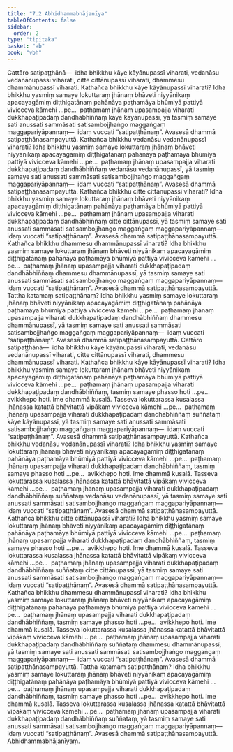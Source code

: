 ```yaml
---
title: "7.2 Abhidhammabhājanīya"
tableOfContents: false
sidebar:
  order: 2
type: "tipitaka"
basket: "ab"
book: "vbh"
---
```



<DynamicBreadcrumb />

<Division number="374" book="vbh">

<Paragraph number="1369" book="vbh">
Cattāro satipaṭṭhānā—  idha bhikkhu kāye kāyānupassī viharati, vedanāsu vedanānupassī viharati, citte cittānupassī viharati, dhammesu dhammānupassī viharati.
</Paragraph>

</Division>
<Division number="375" book="vbh">

<Paragraph number="1370" book="vbh">
Kathañca bhikkhu kāye kāyānupassī viharati? Idha bhikkhu yasmiṃ samaye lokuttaraṃ jhānaṃ bhāveti niyyānikaṃ apacayagāmiṃ diṭṭhigatānaṃ pahānāya paṭhamāya bhūmiyā pattiyā vivicceva kāmehi …pe…  paṭhamaṃ jhānaṃ upasampajja viharati dukkhapaṭipadaṃ dandhābhiññaṃ kāye kāyānupassī, yā tasmiṃ samaye sati anussati sammāsati satisambojjhaṅgo maggaṅgaṃ maggapariyāpannaṃ—  idaṃ vuccati “satipaṭṭhānaṃ”. Avasesā dhammā satipaṭṭhānasampayuttā.
</Paragraph>

</Division>
<Division number="376" book="vbh">

<Paragraph number="1371" book="vbh">
Kathañca bhikkhu vedanāsu vedanānupassī viharati? Idha bhikkhu yasmiṃ samaye lokuttaraṃ jhānaṃ bhāveti niyyānikaṃ apacayagāmiṃ diṭṭhigatānaṃ pahānāya paṭhamāya bhūmiyā pattiyā vivicceva kāmehi …pe…  paṭhamaṃ jhānaṃ upasampajja viharati dukkhapaṭipadaṃ dandhābhiññaṃ vedanāsu vedanānupassī, yā tasmiṃ samaye sati anussati sammāsati satisambojjhaṅgo maggaṅgaṃ maggapariyāpannaṃ—  idaṃ vuccati “satipaṭṭhānaṃ”. Avasesā dhammā satipaṭṭhānasampayuttā.
</Paragraph>

</Division>
<Division number="377" book="vbh">

<Paragraph number="1372" book="vbh">
Kathañca bhikkhu citte cittānupassī viharati? Idha bhikkhu yasmiṃ samaye lokuttaraṃ jhānaṃ bhāveti niyyānikaṃ apacayagāmiṃ diṭṭhigatānaṃ pahānāya paṭhamāya bhūmiyā pattiyā vivicceva kāmehi …pe…  paṭhamaṃ jhānaṃ upasampajja viharati dukkhapaṭipadaṃ dandhābhiññaṃ citte cittānupassī, yā tasmiṃ samaye sati anussati sammāsati satisambojjhaṅgo maggaṅgaṃ maggapariyāpannaṃ—  idaṃ vuccati “satipaṭṭhānaṃ”. Avasesā dhammā satipaṭṭhānasampayuttā.
</Paragraph>

</Division>
<Division number="378" book="vbh">

<Paragraph number="1373" book="vbh">
Kathañca bhikkhu dhammesu dhammānupassī viharati? Idha bhikkhu yasmiṃ samaye lokuttaraṃ jhānaṃ bhāveti niyyānikaṃ apacayagāmiṃ diṭṭhigatānaṃ pahānāya paṭhamāya bhūmiyā pattiyā vivicceva kāmehi …pe…  paṭhamaṃ jhānaṃ upasampajja viharati dukkhapaṭipadaṃ dandhābhiññaṃ dhammesu dhammānupassī, yā tasmiṃ samaye sati anussati sammāsati satisambojjhaṅgo maggaṅgaṃ maggapariyāpannaṃ—  idaṃ vuccati “satipaṭṭhānaṃ”. Avasesā dhammā satipaṭṭhānasampayuttā.
</Paragraph>

</Division>
<Division number="379" book="vbh">

<Paragraph number="1374" book="vbh">
Tattha katamaṃ satipaṭṭhānaṃ? Idha bhikkhu yasmiṃ samaye lokuttaraṃ jhānaṃ bhāveti niyyānikaṃ apacayagāmiṃ diṭṭhigatānaṃ pahānāya paṭhamāya bhūmiyā pattiyā vivicceva kāmehi …pe…  paṭhamaṃ jhānaṃ upasampajja viharati dukkhapaṭipadaṃ dandhābhiññaṃ dhammesu dhammānupassī, yā tasmiṃ samaye sati anussati sammāsati satisambojjhaṅgo maggaṅgaṃ maggapariyāpannaṃ—  idaṃ vuccati “satipaṭṭhānaṃ”. Avasesā dhammā satipaṭṭhānasampayuttā.
</Paragraph>

</Division>
<Division number="380" book="vbh">

<Paragraph number="1375" book="vbh">
Cattāro satipaṭṭhānā—  idha bhikkhu kāye kāyānupassī viharati, vedanāsu vedanānupassī viharati, citte cittānupassī viharati, dhammesu dhammānupassī viharati.
</Paragraph>

</Division>
<Division number="381" book="vbh">

<Paragraph number="1376" book="vbh">
Kathañca bhikkhu kāye kāyānupassī viharati? Idha bhikkhu yasmiṃ samaye lokuttaraṃ jhānaṃ bhāveti niyyānikaṃ apacayagāmiṃ diṭṭhigatānaṃ pahānāya paṭhamāya bhūmiyā pattiyā vivicceva kāmehi …pe…  paṭhamaṃ jhānaṃ upasampajja viharati dukkhapaṭipadaṃ dandhābhiññaṃ, tasmiṃ samaye phasso hoti …pe…  avikkhepo hoti. Ime dhammā kusalā. Tasseva lokuttarassa kusalassa jhānassa katattā bhāvitattā vipākaṃ vivicceva kāmehi …pe…  paṭhamaṃ jhānaṃ upasampajja viharati dukkhapaṭipadaṃ dandhābhiññaṃ suññataṃ kāye kāyānupassī, yā tasmiṃ samaye sati anussati sammāsati satisambojjhaṅgo maggaṅgaṃ maggapariyāpannaṃ—  idaṃ vuccati “satipaṭṭhānaṃ”. Avasesā dhammā satipaṭṭhānasampayuttā.
</Paragraph>

</Division>
<Division number="382" book="vbh">

<Paragraph number="1377" book="vbh">
Kathañca bhikkhu vedanāsu vedanānupassī viharati? Idha bhikkhu yasmiṃ samaye lokuttaraṃ jhānaṃ bhāveti niyyānikaṃ apacayagāmiṃ diṭṭhigatānaṃ pahānāya paṭhamāya bhūmiyā pattiyā vivicceva kāmehi …pe…  paṭhamaṃ jhānaṃ upasampajja viharati dukkhapaṭipadaṃ dandhābhiññaṃ, tasmiṃ samaye phasso hoti …pe…  avikkhepo hoti. Ime dhammā kusalā. Tasseva lokuttarassa kusalassa jhānassa katattā bhāvitattā vipākaṃ vivicceva kāmehi …pe…  paṭhamaṃ jhānaṃ upasampajja viharati dukkhapaṭipadaṃ dandhābhiññaṃ suññataṃ vedanāsu vedanānupassī, yā tasmiṃ samaye sati anussati sammāsati satisambojjhaṅgo maggaṅgaṃ maggapariyāpannaṃ—  idaṃ vuccati “satipaṭṭhānaṃ”. Avasesā dhammā satipaṭṭhānasampayuttā.
</Paragraph>

</Division>
<Division number="383" book="vbh">

<Paragraph number="1378" book="vbh">
Kathañca bhikkhu citte cittānupassī viharati? Idha bhikkhu yasmiṃ samaye lokuttaraṃ jhānaṃ bhāveti niyyānikaṃ apacayagāmiṃ diṭṭhigatānaṃ pahānāya paṭhamāya bhūmiyā pattiyā vivicceva kāmehi …pe…  paṭhamaṃ jhānaṃ upasampajja viharati dukkhapaṭipadaṃ dandhābhiññaṃ, tasmiṃ samaye phasso hoti …pe…  avikkhepo hoti. Ime dhammā kusalā. Tasseva lokuttarassa kusalassa jhānassa katattā bhāvitattā vipākaṃ vivicceva kāmehi …pe…  paṭhamaṃ jhānaṃ upasampajja viharati dukkhapaṭipadaṃ dandhābhiññaṃ suññataṃ citte cittānupassī, yā tasmiṃ samaye sati anussati sammāsati satisambojjhaṅgo maggaṅgaṃ maggapariyāpannaṃ—  idaṃ vuccati “satipaṭṭhānaṃ”. Avasesā dhammā satipaṭṭhānasampayuttā.
</Paragraph>

</Division>
<Division number="384" book="vbh">

<Paragraph number="1379" book="vbh">
Kathañca bhikkhu dhammesu dhammānupassī viharati? Idha bhikkhu yasmiṃ samaye lokuttaraṃ jhānaṃ bhāveti niyyānikaṃ apacayagāmiṃ diṭṭhigatānaṃ pahānāya paṭhamāya bhūmiyā pattiyā vivicceva kāmehi …pe…  paṭhamaṃ jhānaṃ upasampajja viharati dukkhapaṭipadaṃ dandhābhiññaṃ, tasmiṃ samaye phasso hoti …pe…  avikkhepo hoti. Ime dhammā kusalā. Tasseva lokuttarassa kusalassa jhānassa katattā bhāvitattā vipākaṃ vivicceva kāmehi …pe…  paṭhamaṃ jhānaṃ upasampajja viharati dukkhapaṭipadaṃ dandhābhiññaṃ suññataṃ dhammesu dhammānupassī, yā tasmiṃ samaye sati anussati sammāsati satisambojjhaṅgo maggaṅgaṃ maggapariyāpannaṃ—  idaṃ vuccati “satipaṭṭhānaṃ”. Avasesā dhammā satipaṭṭhānasampayuttā.
</Paragraph>

</Division>
<Division number="385" book="vbh">

<Paragraph number="1380" book="vbh">
Tattha katamaṃ satipaṭṭhānaṃ? Idha bhikkhu yasmiṃ samaye lokuttaraṃ jhānaṃ bhāveti niyyānikaṃ apacayagāmiṃ diṭṭhigatānaṃ pahānāya paṭhamāya bhūmiyā pattiyā vivicceva kāmehi …pe…  paṭhamaṃ jhānaṃ upasampajja viharati dukkhapaṭipadaṃ dandhābhiññaṃ, tasmiṃ samaye phasso hoti …pe…  avikkhepo hoti. Ime dhammā kusalā. Tasseva lokuttarassa kusalassa jhānassa katattā bhāvitattā vipākaṃ vivicceva kāmehi …pe…  paṭhamaṃ jhānaṃ upasampajja viharati dukkhapaṭipadaṃ dandhābhiññaṃ suññataṃ, yā tasmiṃ samaye sati anussati sammāsati satisambojjhaṅgo maggaṅgaṃ maggapariyāpannaṃ—  idaṃ vuccati “satipaṭṭhānaṃ”. Avasesā dhammā satipaṭṭhānasampayuttā.

</Paragraph>
</Division>

<Paragraph number="1381" type="center" book="vbh">
Abhidhammabhājanīyaṃ.
</Paragraph>